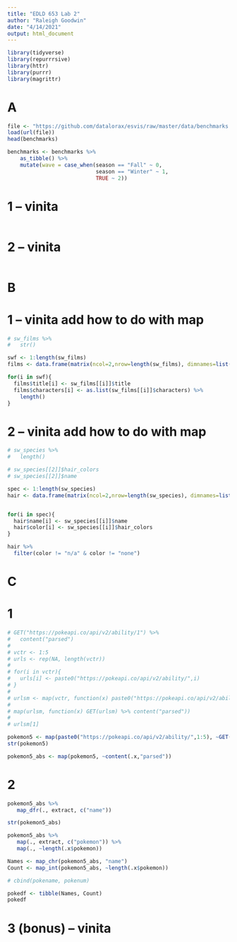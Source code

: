 ```yaml
---
title: "EDLD 653 Lab 2"
author: "Raleigh Goodwin"
date: "4/14/2021"
output: html_document
---
```


```r
library(tidyverse)
library(repurrrsive)
library(httr)
library(purrr)
library(magrittr)

```

# A

```r
file <- "https://github.com/datalorax/esvis/raw/master/data/benchmarks.rda"
load(url(file))
head(benchmarks)

benchmarks <- benchmarks %>%
	as_tibble() %>%
	mutate(wave = case_when(season == "Fall" ~ 0,
	                        season == "Winter" ~ 1,
	                        TRUE ~ 2))
```

# 1 -- vinita

```r

```

# 2 -- vinita

```r

```


# B

# 1 -- vinita add how to do with map

```r
# sw_films %>% 
#   str()

swf <- 1:length(sw_films)
films <- data.frame(matrix(ncol=2,nrow=length(sw_films), dimnames=list(NULL, c("title", "characters"))))

for(i in swf){
  films$title[i] <- sw_films[[i]]$title
  films$characters[i] <- as.list(sw_films[[i]]$characters) %>% 
    length()
}

```

# 2 -- vinita add how to do with map

```r
# sw_species %>% 
#   length()

# sw_species[[2]]$hair_colors
# sw_species[[2]]$name

spec <- 1:length(sw_species)
hair <- data.frame(matrix(ncol=2,nrow=length(sw_species), dimnames=list(NULL, c("name", "color"))))


for(i in spec){
  hair$name[i] <- sw_species[[i]]$name
  hair$color[i] <- sw_species[[i]]$hair_colors
}

hair %>%
  filter(color != "n/a" & color != "none")

```


# C

# 1

```r
# GET("https://pokeapi.co/api/v2/ability/1") %>%
# 	content("parsed") 
# 
# vctr <- 1:5
# urls <- rep(NA, length(vctr))
# 
# for(i in vctr){
#   urls[i] <- paste0("https://pokeapi.co/api/v2/ability/",i)
# }
# 
# urlsm <- map(vctr, function(x) paste0("https://pokeapi.co/api/v2/ability/",x))
# 
# map(urlsm, function(x) GET(urlsm) %>% content("parsed"))
# 
# urlsm[1]

pokemon5 <- map(paste0("https://pokeapi.co/api/v2/ability/",1:5), ~GET(.x))
str(pokemon5)

pokemon5_abs <- map(pokemon5, ~content(.x,"parsed"))
```

# 2

```r
pokemon5_abs %>% 
   map_dfr(., extract, c("name"))

str(pokemon5_abs)

pokemon5_abs %>% 
   map(., extract, c("pokemon")) %>% 
   map(., ~length(.x$pokemon))

Names <- map_chr(pokemon5_abs, "name")
Count <- map_int(pokemon5_abs, ~length(.x$pokemon))

# cbind(pokename, pokenum)

pokedf <- tibble(Names, Count)
pokedf

```

# 3 (bonus) -- vinita

```r

```

